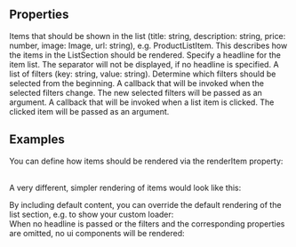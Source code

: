 
<Meta
  title="ListSection"
  subtitle="ListSection displays a section with a list of elements."
/>

## Properties

<PropsTable>
  <PropsTableRow value="items" type="Item[]" required>
  Items that should be shown in the list (title: string, description: string, price: number, image: Image, url: string), e.g. ProductListItem.
  </PropsTableRow>
  <PropsTableRow value="renderItem(item: Item)" type="JSX.Element" required>
  This describes how the items in the ListSection should be rendered.
  </PropsTableRow>
  <PropsTableRow value="headline" type="string" required>
  Specify a headline for the item list. The separator will not be displayed, if no headline is specified.
  </PropsTableRow>
  <PropsTableRow value="filters" type="<string,string>[]" optional>
  A list of filters (key: string, value: string).
  </PropsTableRow>
  <PropsTableRow value="selectedFilters" type="string[]" optional>
  Determine which filters should be selected from the beginning.
  </PropsTableRow>
  <PropsTableRow value="handleFilterChange" type="function" optional>
  A callback that will be invoked when the selected filters change. The new selected filters will be passed as an argument.
  </PropsTableRow>
  <PropsTableRow value="handleItemClick" type="function" optional>
  A callback that will be invoked when a list item is clicked. The clicked item will be passed as an argument.
  </PropsTableRow>
</PropsTable>

## Examples

You can define how items should be rendered via the <span class="code">renderItem</span> property:
<ExampleLoader example="ListSection.tsx" />

<br/>A very different, simpler rendering of items would look like this:
<ExampleLoader example="ListSection.CustomItem.tsx" />

<div class="mt-8">
By including default content, you can override the default rendering of the list section, e.g. to show your custom loader:
</div>
<ExampleLoader example="ListSection.CustomContent.tsx" />

<div class="mt-8">
When no headline is passed or the filters and the corresponding properties are omitted, no ui components will be rendered: 
</div>
<ExampleLoader example="sections/ListSection.NoHeadlineAndFilters.tsx" />
